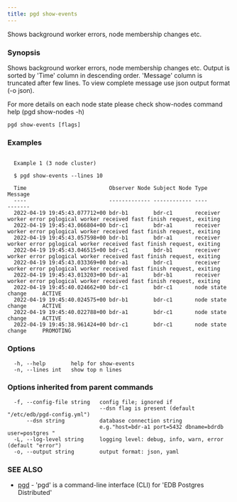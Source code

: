 ```yaml
---
title: pgd show-events
---
```


Shows background worker errors, node membership changes etc.

### Synopsis


Shows background worker errors, node membership changes etc. Output is sorted
by 'Time' column in descending order. 'Message' column is truncated after few
lines. To view complete message use json output format (-o json).

For more details on each node state please check show-nodes command help
(pgd show-nodes -h)

```
pgd show-events [flags]
```

### Examples

```

  Example 1 (3 node cluster)

  $ pgd show-events --lines 10

  Time                          Observer Node Subject Node Type                  Message
  ----                          ------------- ------------ ----                  -------
  2022-04-19 19:45:43.077712+00 bdr-b1        bdr-c1       receiver worker error pglogical worker received fast finish request, exiting
  2022-04-19 19:45:43.066804+00 bdr-c1        bdr-a1       receiver worker error pglogical worker received fast finish request, exiting
  2022-04-19 19:45:43.057598+00 bdr-b1        bdr-a1       receiver worker error pglogical worker received fast finish request, exiting
  2022-04-19 19:45:43.046515+00 bdr-c1        bdr-b1       receiver worker error pglogical worker received fast finish request, exiting
  2022-04-19 19:45:43.033369+00 bdr-a1        bdr-c1       receiver worker error pglogical worker received fast finish request, exiting
  2022-04-19 19:45:43.013203+00 bdr-a1        bdr-b1       receiver worker error pglogical worker received fast finish request, exiting
  2022-04-19 19:45:40.024662+00 bdr-c1        bdr-c1       node state change     ACTIVE
  2022-04-19 19:45:40.024575+00 bdr-b1        bdr-c1       node state change     ACTIVE
  2022-04-19 19:45:40.022788+00 bdr-a1        bdr-c1       node state change     ACTIVE
  2022-04-19 19:45:38.961424+00 bdr-c1        bdr-c1       node state change     PROMOTING

```

### Options

```
  -h, --help        help for show-events
  -n, --lines int   show top n lines
```

### Options inherited from parent commands

```
  -f, --config-file string   config file; ignored if
                             --dsn flag is present (default "/etc/edb/pgd-config.yml")
      --dsn string           database connection string
                             e.g."host=bdr-a1 port=5432 dbname=bdrdb user=postgres "
  -L, --log-level string     logging level: debug, info, warn, error (default "error")
  -o, --output string        output format: json, yaml
```

### SEE ALSO

* [pgd](pgd.md)	 - 'pgd' is a command-line interface (CLI) for 'EDB Postgres Distributed'

